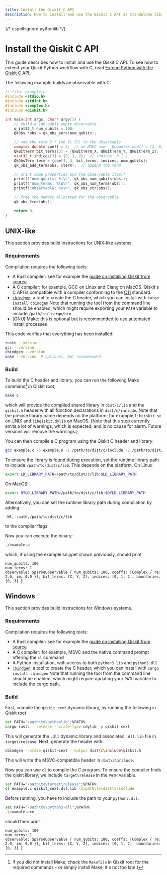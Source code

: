 ```yaml
---
title: Install the Qiskit C API
description: How to install and use the Qiskit C API as standalone library
---
```

{/* cspell:ignore pythonlib */}

# Install the Qiskit C API

This guide describes how to install and use the Qiskit C API. To see how to extend your
Qiskit Python workflow with C, read [Extend Python with the Qiskit C API](/docs/guides/c-extension-for-python).

The following example builds an observable with C:
```c
// file: example.c
#include <stdio.h>
#include <stdint.h>
#include <complex.h>
#include <qiskit.h>

int main(int argc, char* argv[]) {
    // build a 100-qubit empty observable
    u_int32_t num_qubits = 100;
    QkObs *obs = qk_obs_zero(num_qubits);

    // add the term 2 * (X0 Y1 Z2) to the observable
    complex double coeff = 2;  // on MSVC use: _Dcomplex coeff = {2, 0}
    QkBitTerm bit_terms[3] = {QkBitTerm_X, QkBitTerm_Y, QkBitTerm_Z};  // bit terms: X Y Z
    uint32_t indices[3] = {0, 1, 2};  // indices: 0 1 2
    QkObsTerm term = {coeff, 3, bit_terms, indices, num_qubits};
    qk_obs_add_term(obs, &term);  // append the term

    // print some properties and the observable itself
    printf("num_qubits: %i\n", qk_obs_num_qubits(obs));
    printf("num_terms: %lu\n", qk_obs_num_terms(obs));
    printf("observable: %s\n", qk_obs_str(obs));

    // free the memory allocated for the observable
    qk_obs_free(obs);

    return 0;
}
```

## UNIX-like

This section provides build instructions for UNIX-like systems.

### Requirements

Compilation requires the following tools:
* A Rust compiler: see for example the [guide on installing Qiskit from source](/docs/guides/install-qiskit-source)
* A C compiler: for example, GCC on Linux and Clang on MacOS. Qiskit's C API is compatible with a compiler conforming to the [C11](https://en.wikipedia.org/wiki/C11_(C_standard_revision)) standard.
* [`cbindgen`](https://github.com/mozilla/cbindgen): a tool to create the C header, which you can install with `cargo install cbindgen`
    Note that running the tool from the command line should be enabled, which might require exporting your `PATH` variable to include `/path/to/.cargo/bin`
* (GNU) Make: this is optional but is recommended to use automated install processes

This code verifies that everything has been installed:
```bash
rustc --version
gcc --version
cbindgen --version
make --version  # optional, but recommended
```

### Build

To build the C header and library, you can run the following Make command[^1] in Qiskit root,
[^1]: If you did not install Make, check the `Makefile` in Qiskit root for the required commands - or simply install Make; it's not too late.)
```bash
make c
```
which will provide the compiled shared library in `dist/c/lib` and the `qiskit.h` header with
all function declarations in `dist/c/include`. Note that the precise library name depends
on the platform; for example,`libqiskit.so` on UNIX and `libqiskit.dylib` on MacOS.
(Note that this step currently emits a lot of warnings, which is expected, and is no cause for alarm. Future versions will remove the warnings.)

You can then compile a C program using the Qiskit C header and library:
```bash
gcc example.c -o example.o -I /path/to/dist/c/include -L /path/to/dist/c/lib -lqiskit
```
To ensure the library is found during execution, set the runtime library path to
include `/path/to/dist/c/lib`. This depends on the platform. On Linux:
```bash
export LD_LIBRARY_PATH=/path/to/dist/c/lib:$LD_LIBRARY_PATH
```
On MacOS:
```bash
export DYLD_LIBRARY_PATH=/path/to/dist/c/lib:$DYLD_LIBRARY_PATH
```
Alternatively, you can set the runtime library path during compilation by adding
```
-Wl,-rpath,/path/to/dist/c/lib
```
to the compiler flags.

Now you can execute the binary:
```bash
./example.o
```
which, if using the example snippet shown previously, should print
```
num_qubits: 100
num_terms: 1
observable: SparseObservable { num_qubits: 100, coeffs: [Complex { re: 2.0, im: 0.0 }], bit_terms: [X, Y, Z], indices: [0, 1, 2], boundaries: [0, 3] }
```

## Windows

This section provides build instructions for Windows systems.

### Requirements

Compilation requires the following tools:
* A Rust compiler: see for example the [guide on installing Qiskit from source](https://github.com/Qiskit/qiskit/blob/main/CONTRIBUTING.md#installing-qiskit-from-source)
* A C compiler: for example, MSVC and the native command prompt offering the ``cl`` command
* A Python installation, with access to both ``python3.lib`` and ``python3.dll``
* [`cbindgen`](https://github.com/mozilla/cbindgen): a tool to create the C header, which you can install with `cargo install cbindgen`
    Note that running the tool from the command line should be enabled, which might require updating your `PATH` variable to include the cargo path.

### Build

First, compile the `qiskit_cext` dynamic library, by running the following in Qiskit root
```bash
set PATH="\path\to\pythonlib";%PATH%
cargo rustc --release --crate-type cdylib -p qiskit-cext
```
This will generate the ``.dll`` dynamic library and associated ``.dll.lib`` file in `target/release`.
Next, generate the header with
```bash
cbindgen --crate qiskit-cext --output dist\c\include\qiskit.h
```
This will write the MSVC-compatible header in ``dist\c\include``.

Now you can use `cl` to compile the C program. To ensure the compiler finds the qiskit library,
we include `target\release` in the `PATH` variable.
```bash
set PATH="\path\to\target\release";%PATH%
cl example.c qiskit_cext.dll.lib -I\path\to\dist\c\include
```

Before running, you have to include the path to your ``python3.dll``.
```bash
set PATH="\path\to\python3-dll";%PATH%
.\example.exe
```
should then print
```
num_qubits: 100
num_terms: 1
observable: SparseObservable { num_qubits: 100, coeffs: [Complex { re: 2.0, im: 0.0 }], bit_terms: [X, Y, Z], indices: [0, 1, 2], boundaries: [0, 3] }
```
